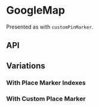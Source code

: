 
<Meta title="Components/GoogleMap" component={GoogleMap} />

# GoogleMap

Presented as with `customPinMarker`.

<Canvas>
  <Story name="Base component">
    <GoogleMapsContextProvider
      apiKey={constants.GOOGLE_MAPS.DEVELOPMENT_API_KEY}
    >
      <GoogleMap
        center={knobs.object(
          'center',
          GoogleMapFixture.customPinMarkerCenter,
          'Presentation',
        )}
        copy={knobs.object('copy', GoogleMapFixture.copy, 'Content')}
        customMarker={knobs.object(
          'customMarker',
          GoogleMapFixture.customPinMarker,
          'Content',
        )}
        hasMarkerIndexes={knobs.boolean(
          'hasMarkerIndexes',
          false,
          'Presentation',
        )}
        id="google-map"
        initialZoom={knobs.number(
          'initialZoom',
          GoogleMapFixture.initialZoom,
          'Presentation',
        )}
        places={knobs.object('places', GoogleMapFixture.places, 'Content')}
      />
    </GoogleMapsContextProvider>
  </Story>
</Canvas>

## API

<ArgsTable of={GoogleMap} />

## Variations

### With Place Marker Indexes

<Canvas>
  <Story name="With Place Marker Indexes">
    <GoogleMapsContextProvider
      apiKey={constants.GOOGLE_MAPS.DEVELOPMENT_API_KEY}
    >
      <GoogleMap
        center={GoogleMapFixture.center}
        hasMarkerIndexes={true}
        id="google-map-indexes"
        places={GoogleMapFixture.places}
      />
    </GoogleMapsContextProvider>
  </Story>
</Canvas>

### With Custom Place Marker

<Canvas>
  <Story name="With Custom Place Marker">
    <GoogleMapsContextProvider
      apiKey={constants.GOOGLE_MAPS.DEVELOPMENT_API_KEY}
    >
      <GoogleMap
        center={GoogleMapFixture.customPlaceMarkerCenter}
        customMarker={GoogleMapFixture.customPlaceMarker}
        hasMarkerIndexes={false}
        id="google-map-custom-place"
        initialZoom={15}
        places={GoogleMapFixture.places}
      />
    </GoogleMapsContextProvider>
  </Story>
</Canvas>
